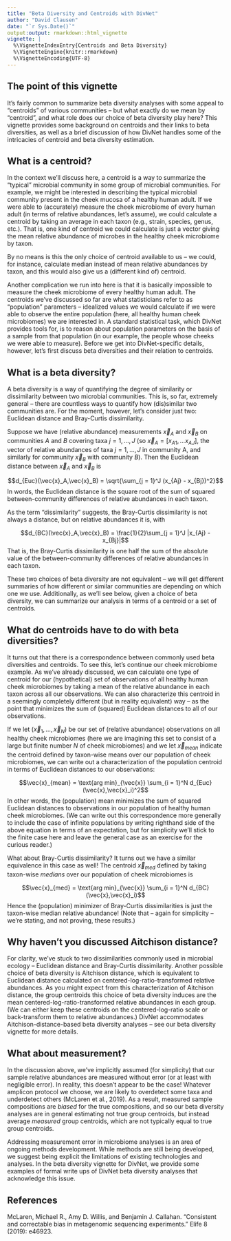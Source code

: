 ```yaml
---
title: "Beta Diversity and Centroids with DivNet"
author: "David Clausen"
date: "`r Sys.Date()`"
output:output: rmarkdown::html_vignette
vignette: |
  %\VignetteIndexEntry{Centroids and Beta Diversity} 
  %\VignetteEngine{knitr::rmarkdown} 
  %\VignetteEncoding{UTF-8}
---
```


## The point of this vignette

It's fairly common to summarize beta diversity analyses with some appeal to 
"centroids" of various communities -- but what exactly do we mean by "centroid",
and what role does our choice of beta diversity play here? This vignette provides
some background on centroids and their links to beta diversities, as well as a 
brief discussion of how DivNet handles some of the intricacies of centroid and
beta diversity estimation.

## What is a centroid?

In the context we'll discuss here, a centroid is a way to summarize the "typical" 
microbial community in some group of microbial communities. For example,
we might be interested in describing the typical microbial community present in the 
cheek mucosa of a healthy human adult. If we were able to (accurately) measure 
the cheek microbiome of every human adult (in terms of  relative abundances, 
let's assume), we could calculate a centroid
by taking an average in each taxon (e.g., strain, species, genus, etc.). 
That is, one kind of centroid we could calculate is just a vector giving
the mean relative abundance of microbes in the healthy cheek microbiome by taxon.

By no means is this the only choice of centroid available to us -- we could, 
for instance, calculate median instead of mean relative abundances by taxon, and 
this would also give us a (different kind of) centroid.

Another complication we run into here is that it is 
basically impossible to measure the cheek microbiome of every healthy human adult.
The centroids we've discussed so far are what statisticians refer to as 
"population" parameters -- idealized values we would calculate if we were able
to observe the entire population (here, all healthy human cheek microbiomes) we
are interested in. A standard statistical task, which DivNet provides tools for, 
is to reason about population parameters on the basis of a sample from that 
population (in our example, the people whose cheeks we were able to measure).
Before we get into DivNet-specific details, however, let's first discuss 
beta diversities and their relation to centroids.

## What is a beta diversity?

A beta diversity is a way of quantifying the degree of similarity or dissimilarity between two 
microbial communities. This is, so far, extremely general -- there are countless
ways to quantify how (dis)similar two communities are. For the moment, however, 
let's consider just two: Euclidean distance and Bray-Curtis dissimilarity. 

Suppose we have (relative abundance) measurements $\vec{x}_A$ and $\vec{x}_B$ 
on communities $A$ and $B$ covering taxa $j = 1, \dots, J$ (so 
$\vec{x}_A = [x_{A1}, \dots x_{AJ}]$, the vector of relative abundances of
taxa $j = 1, \dots, J$ in community A, and similarly for community $\vec{x}_B$ with
community $B$). Then the Euclidean distance between $\vec{x}_A$ and $\vec{x}_B$
is 

$$d_{Euc}(\vec{x}_A,\vec{x}_B) = \sqrt{\sum_{j = 1}^J (x_{Aj} - x_{Bj})^2}$$
In words, the Euclidean distance is the square root of the sum of squared between-community
differences of relative abundances in each taxon.

As the term "dissimilarity" suggests, the Bray-Curtis dissimilarity is not 
always a distance, but on relative abundances it is, with

$$d_{BC}(\vec{x}_A,\vec{x}_B) = \frac{1}{2}\sum_{j = 1}^J |x_{Aj} - x_{Bj}|$$
That is, the Bray-Curtis dissimilarity is one half the sum of the 
absolute value of the between-community differences of relative abundances in each taxon.

These two choices of beta diversity are not equivalent -- we will get different
summaries of how different or similar communities are depending on which one we
use. Additionally, as we'll see below, given a choice of beta diversity, 
we can summarize our analysis in terms of a centroid or a set of centroids.

## What do centroids have to do with beta diversities?

It turns out that there is a correspondence between commonly used
beta diversities and centroids. To see this, let's continue our cheek microbiome 
example. As we've already discussed, we can calculate one type of centroid for our 
(hypothetical) set of observations of all healthy human cheek microbiomes by 
taking a mean of the relative abundance in each taxon across all our 
observations. We can also characterize this centroid in a seemingly completely
different (but in reality equivalent) way -- as the point that minimizes the sum of 
(squared) Euclidean distances to all of our observations.

If we let $(\vec{x}_1, \dots, \vec{x}_N)$ be our set of (relative abundance) observations on all 
healthy cheek microbiomes (here we are imagining this set to consist of a large 
but finite number $N$ of cheek microbiomes) and we let $\vec{x}_{mean}$ 
indicate the centroid defined by taxon-wise means over
our population of cheek microbiomes, we can write out a characterization
of the population centroid in terms of Euclidean distances to our observations:

$$\vec{x}_{mean} = \text{arg min}_{\vec{x}} \sum_{i = 1}^N d_{Euc}(\vec{x},\vec{x}_i)^2$$
In other words, the (population) mean minimizes the sum of squared Euclidean distances
to observations in our population of healthy human cheek microbiomes. (We can write out
this correspondence more generally to include the case of infinite populations by writing righthand 
side of the above equation in terms of an expectation, but for simplicity we'll stick to the finite case
here and leave the general case as an exercise for the curious reader.)

What about Bray-Curtis dissimilarity? It turns out we have a similar equivalence
in this case as well! The centroid $\vec{x}_{med}$ defined by taking taxon-wise *medians* over
our population of cheek microbiomes is 

$$\vec{x}_{med} = \text{arg min}_{\vec{x}} \sum_{i = 1}^N d_{BC}(\vec{x},\vec{x}_i)$$
Hence the (population) minimizer of Bray-Curtis dissimilarities is just the taxon-wise median
relative abundance! (Note that -- again for simplicity -- we're stating, and not proving, these results.)

## Why haven't you discussed Aitchison distance?

For clarity, we've stuck to two dissimilarities commonly used in microbial ecology -- Euclidean distance and
Bray-Curtis dissimilarity. Another possible choice of beta diversity is Aitchison distance, which is equivalent
to Euclidean distance calculated on centered-log-ratio-transformed relative abundances. As you might expect from
this characterization of Aitchison distance, the group centroids this choice of beta diversity induces are the 
mean centered-log-ratio-transformed relative abundances in each group. (We can either keep these centroids on 
the centered-log-ratio scale or back-transform them to relative abundances.) DivNet accommodates Aitchison-distance-based
beta diversity analyses -- see our beta diversity vignette for more details.


## What about measurement?

In the discussion above, we've implicitly assumed (for simplicity) that our sample relative abundances are 
measured without error (or at least with negligible error). In reality, this doesn't appear
to be the case! Whatever amplicon protocol we choose, we are likely to overdetect some
taxa and underdetect others (McLaren et al., 2019). As a result, measured sample compositions
are *biased* for the true compositions, and so our beta diversity analyses are in general 
estimating not true group centroids, but 
instead average *measured* group centroids, which are not typically equal to true group centroids.


Addressing measurement error in 
microbiome analyses is an area of ongoing methods development. While methods are still being 
developed,
we suggest being explicit the limitations of existing technologies and analyses. In 
the beta diversity vignette for DivNet, we provide some examples of formal write ups of DivNet beta diversity analyses
that acknowledge this issue.

## References

McLaren, Michael R., Amy D. Willis, and Benjamin J. Callahan. "Consistent and correctable bias in metagenomic sequencing experiments." Elife 8 (2019): e46923.
